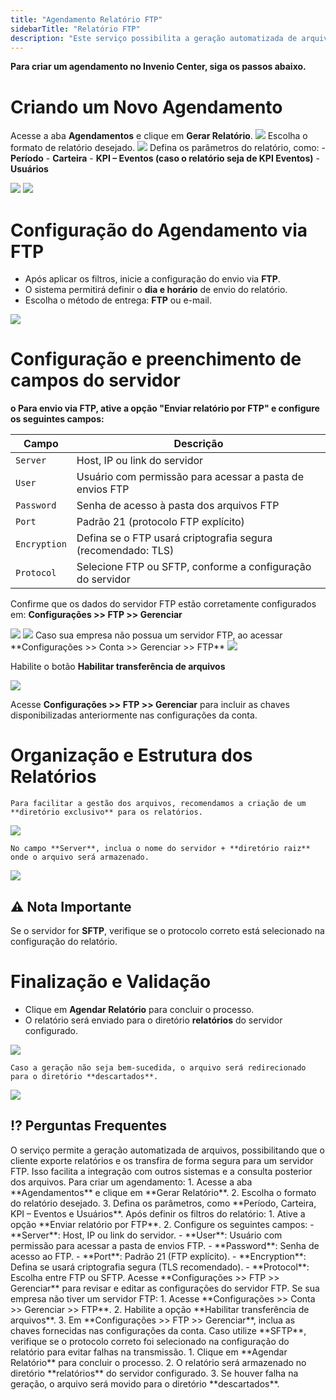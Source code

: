 ```yaml
---
title: "Agendamento Relatório FTP"
sidebarTitle: "Relatório FTP"
description: "Este serviço possibilita a geração automatizada de arquivos, permitindo que o cliente exporte relatórios e os transfira de forma segura para um servidor FTP. A solução garante praticidade e eficiência no armazenamento e compartilhamento das informações, facilitando a integração com outros sistemas e a consulta posterior dos arquivos.."
---
```


**Para criar um agendamento no Invenio Center, siga os passos abaixo.**
# Criando um Novo Agendamento
Acesse a aba **Agendamentos** e clique em **Gerar Relatório**.
<img src="https://robbublob.blob.core.windows.net/docs/ftp_1.png" />
Escolha o formato de relatório desejado.
<img src="https://robbublob.blob.core.windows.net/docs/ftp_2.png" />
Defina os parâmetros do relatório, como:
    -	**Período**
    -	**Carteira**
    -	**KPI – Eventos (caso o relatório seja de KPI Eventos)**
    -	**Usuários**

<img src="https://robbublob.blob.core.windows.net/docs/ftp_3.png" />
<img src="https://robbublob.blob.core.windows.net/docs/ftp_4.png" />

# Configuração do Agendamento via FTP

-	Após aplicar os filtros, inicie a configuração do envio via **FTP**.
-	O sistema permitirá definir o **dia e horário** de envio do relatório.
-	Escolha o método de entrega: **FTP** ou e-mail.

<img src="https://robbublob.blob.core.windows.net/docs/ftp_5.png" />

# Configuração e preenchimento de campos do servidor
**o	Para envio via FTP, ative a opção "Enviar relatório por FTP" e configure os seguintes campos:**


| **Campo**     | **Descrição**                                               |
|---------------|-------------------------------------------------------------|
| `Server`      | Host, IP ou link do servidor                                |
| `User`        | Usuário com permissão para acessar a pasta de envios FTP    | 
| `Password`    | Senha de acesso à pasta dos arquivos FTP                    |
| `Port`        | Padrão 21 (protocolo FTP explícito)                         |
| `Encryption`  | Defina se o FTP usará criptografia segura (recomendado: TLS)|
| `Protocol`    | Selecione FTP ou SFTP, conforme a configuração do servidor  |



Confirme que os dados do servidor FTP estão corretamente configurados em:
**Configurações >> FTP >> Gerenciar**

<img src="https://robbublob.blob.core.windows.net/docs/ftp_6.png" />
<img src="https://robbublob.blob.core.windows.net/docs/ftp_7.png" />
Caso sua empresa não possua um servidor FTP, ao acessar **Configurações >> Conta >> Gerenciar >> FTP**

<img src="https://robbublob.blob.core.windows.net/docs/ftp_12.png" />

 Habilite o botão  **Habilitar transferência de arquivos** 

<img src="https://robbublob.blob.core.windows.net/docs/ftp_13.png" />

 Acesse **Configurações >> FTP >> Gerenciar** para incluir as chaves disponibilizadas anteriormente nas configurações da conta. 


# Organização e Estrutura dos Relatórios

	Para facilitar a gestão dos arquivos, recomendamos a criação de um **diretório exclusivo** para os relatórios.

<img src="https://robbublob.blob.core.windows.net/docs/ftp_8.png" />

	No campo **Server**, inclua o nome do servidor + **diretório raiz** onde o arquivo será armazenado.

<img src="https://robbublob.blob.core.windows.net/docs/ftp_9.png" />

## ⚠ Nota Importante
Se o servidor for **SFTP**, verifique se o protocolo correto está selecionado na configuração do relatório.

# Finalização e Validação
- 	Clique em **Agendar Relatório** para concluir o processo.
- 	O relatório será enviado para o diretório **relatórios** do servidor configurado.

<img src="https://robbublob.blob.core.windows.net/docs/ftp_10.png" />

	Caso a geração não seja bem-sucedida, o arquivo será redirecionado para o diretório **descartados**.

<img src="https://robbublob.blob.core.windows.net/docs/ftp_11.png" />

## ⁉️ Perguntas Frequentes

<AccordionGroup>
  <Accordion title="O que é o serviço de Agendamento de Relatório FTP?">
    O serviço permite a geração automatizada de arquivos, possibilitando que o cliente exporte relatórios e os transfira de forma segura para um servidor FTP. Isso facilita a integração com outros sistemas e a consulta posterior dos arquivos.
  </Accordion>

  <Accordion title="Como criar um novo agendamento no Invenio Center?">
    Para criar um agendamento:
    1. Acesse a aba **Agendamentos** e clique em **Gerar Relatório**.
    2. Escolha o formato do relatório desejado.
    3. Defina os parâmetros, como **Período, Carteira, KPI – Eventos e Usuários**.
  </Accordion>

  <Accordion title="Como configurar o envio do relatório via FTP?">
    Após definir os filtros do relatório:
    1. Ative a opção **Enviar relatório por FTP**.
    2. Configure os seguintes campos:
       - **Server**: Host, IP ou link do servidor.
       - **User**: Usuário com permissão para acessar a pasta de envios FTP.
       - **Password**: Senha de acesso ao FTP.
       - **Port**: Padrão 21 (FTP explícito).
       - **Encryption**: Defina se usará criptografia segura (TLS recomendado).
       - **Protocol**: Escolha entre FTP ou SFTP.
  </Accordion>

  <Accordion title="Onde configurar os dados do servidor FTP?">
    Acesse **Configurações >> FTP >> Gerenciar** para revisar e editar as configurações do servidor FTP.
  </Accordion>

  <Accordion title="O que fazer se minha empresa não possuir um servidor FTP?">
    Se sua empresa não tiver um servidor FTP:
    1. Acesse **Configurações >> Conta >> Gerenciar >> FTP**.
    2. Habilite a opção **Habilitar transferência de arquivos**.
    3. Em **Configurações >> FTP >> Gerenciar**, inclua as chaves fornecidas nas configurações da conta.
  </Accordion>
  <Accordion title="O que acontece se o servidor for SFTP?">
    Caso utilize **SFTP**, verifique se o protocolo correto foi selecionado na configuração do relatório para evitar falhas na transmissão.
  </Accordion>

  <Accordion title="Como validar que o relatório foi enviado corretamente?">
    1. Clique em **Agendar Relatório** para concluir o processo.
    2. O relatório será armazenado no diretório **relatórios** do servidor configurado.
    3. Se houver falha na geração, o arquivo será movido para o diretório **descartados**.
  </Accordion>
</AccordionGroup>
